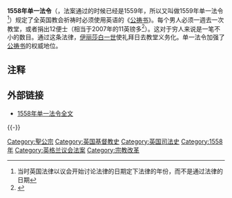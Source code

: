 '''1558年单一法令'''（{{lang-en|'''Act of Uniformity 1558'''}}，法案通过的时候已经是1559年，所以又叫做1559年单一法令<ref>当时英国法律以议会开始讨论法律的日期定下法律的年份，而不是通过法律的日期</ref>）规定了全英国教会祈祷时必须使用英语的《[[公祷书|公祷书]]》。每个男人必须一週去一次教堂，或者捐出12便士（相当于2007年的11英镑多<ref>{{Cite web |url=http://www.measuringworth.com/calculators/ppoweruk/result.php?use%5B%5D=CPI&year_early=1559&pound71=&shilling71=&pence71=12&amount=0.05&year_source=1559&year_result=2007 |title=Measuring Worth - Purchasing Power of British Pound |access-date=2008-03-30 |archive-url=https://web.archive.org/web/20081015144617/http://www.measuringworth.com/calculators/ppoweruk/result.php?use%5B%5D=CPI&year_early=1559&pound71=&shilling71=&pence71=12&amount=0.05&year_source=1559&year_result=2007 |archive-date=2008-10-15 |dead-url=yes }}</ref>）。这对于穷人来说是一笔不小的数目。通过这条法律，[[伊丽莎白一世_(英格兰)|伊丽莎白一世]]使礼拜日去教堂义务化。单一法令加强了[[公祷书|公祷书]]的权威地位。

==注释==
<references/>

==外部链接==
*[http://history.hanover.edu/texts/engref/er80.html 1558年单一法令全文]{{Wayback|url=http://history.hanover.edu/texts/engref/er80.html |date=20180612163610 }}

{{-}}
{{Anglican Communion}}

[[Category:聖公宗|Category:聖公宗]]
[[Category:英国基督教史|Category:英国基督教史]]
[[Category:英国司法史|Category:英国司法史]]
[[Category:1558年|Category:1558年]]
[[Category:英格兰议会法案|Category:英格兰议会法案]]
[[Category:宗教改革|Category:宗教改革]]